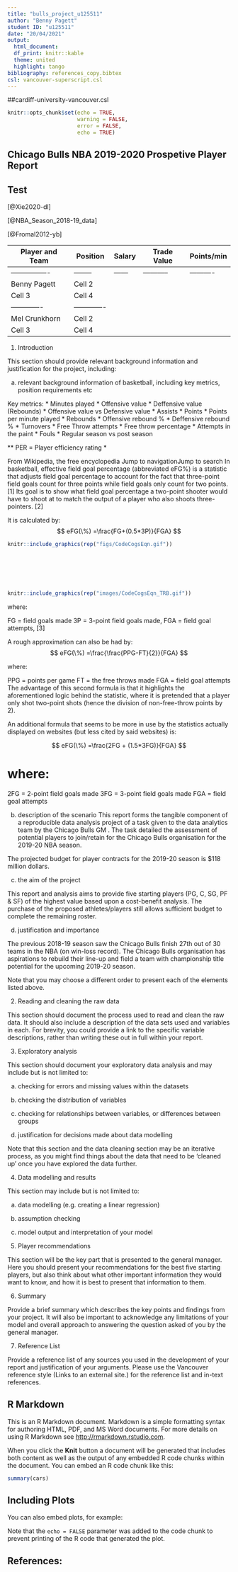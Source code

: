 ```yaml
---
title: "bulls_project_u125511"
author: "Benny Pagett"
student ID: "u125511"
date: "20/04/2021"
output: 
  html_document:
  df_print: knitr::kable
  theme: united
  highlight: tango
bibliography: references_copy.bibtex 
csl: vancouver-superscript.csl
---
```

##cardiff-university-vancouver.csl
```r
knitr::opts_chunk$set(echo = TRUE,
                      warning = FALSE,
                      error = FALSE,
                      echo = TRUE)
```

## Chicago Bulls NBA 2019-2020 Prospetive Player Report {#nextsteps .emphasized}  

## Test

[@Xie2020-dl]

[@NBA_Season_2018-19_data]



[@Fromal2012-yb]


Player and Team  | Position | Salary  | Trade Value  | Points/min |
---------------- | -------- | ------  | -----------  | ---------- |
---------------- | -------- | ------  | -----------  | ---------- |
Benny Pagett     | Cell 2
Cell 3           | Cell 4
-------------    | -------------
Mel Crunkhorn    | Cell 2
Cell 3           | Cell 4



1. Introduction

This section should provide relevant background information and justification for the project, including:  

a) relevant background information of basketball, including key metrics, position requirements etc  

Key metrics:
* Minutes played
* Offensive value
* Deffensive value (Rebounds)
* Offensive value vs Defensive value
* Assists
* Points
* Points per minute played
* Rebounds
* Offensive rebound %
* Deffensive rebound %
* Turnovers
* Free Throw attempts
* Free throw percentage
* Attempts in the paint
* Fouls
* Regular season vs post season

** PER = Player efficiency rating
*


From Wikipedia, the free encyclopedia
Jump to navigationJump to search
In basketball, effective field goal percentage (abbreviated eFG%) is a statistic that adjusts field goal percentage to account for the fact that three-point field goals count for three points while field goals only count for two points. [1] Its goal is to show what field goal percentage a two-point shooter would have to shoot at to match the output of a player who also shoots three-pointers. [2]

It is calculated by: 
$$
eFG(\%) =\frac{FG+(0.5*3P)}{FGA}
$$
```r
knitr::include_graphics(rep("figs/CodeCogsEqn.gif"))
```
<br/>
<br/>
<br/>
<br/>
```r
knitr::include_graphics(rep("images/CodeCogsEqn_TRB.gif"))
```


where:

FG = field goals made
3P = 3-point field goals made,
FGA = field goal attempts,
[3]


A rough approximation can also be had by: 
$$
eFG(\%) =\frac{\frac{PPG-FT}{2}}{FGA}
$$

where:

PPG = points per game
FT = the free throws made
FGA = field goal attempts
The advantage of this second formula is that it highlights the aforementioned logic behind the statistic, where it is pretended that a player only shot two-point shots (hence the division of non-free-throw points by 2).


An additional formula that seems to be more in use by the statistics actually displayed on websites (but less cited by said websites) is:


$$
eFG(\%) =\frac{2FG + (1.5*3FG)}{FGA}
$$

# where:

2FG = 2-point field goals made
3FG = 3-point field goals made
FGA = field goal attempts



b) description of the scenario
  This report forms the tangible component of a reproducible data analysis project of a task given to the data analytics team by the Chicago Bulls GM . The task detailed the assessment of potential players to join/retain for the Chicago Bulls organisation for the 2019-20 NBA season. 
  
  The projected budget for player contracts for the 2019-20 season is $118 million dollars. 

c) the aim of the project

  This report and analysis aims to provide five starting players (PG, C, SG, PF & SF) of the highest value based upon a cost-benefit analysis. The purchase of the proposed athletes/players still allows sufficient budget to complete the remaining roster.

d) justification and importance
  
  The previous 2018-19 season saw the Chicago Bulls finish 27th out of 30 teams in the NBA (on win-loss record). The Chicago Bulls organisation has aspirations to rebuild their line-up and field a team with championship title potential for the upcoming 2019-20 season.

Note that you may choose a different order to present each of the elements listed above. 

 

2. Reading and cleaning the raw data

This section should document the process used to read and clean the raw data. It should also include a description of the data sets used and variables in each. For brevity, you could provide a link to the specific variable descriptions, rather than writing these out in full within your report. 

 

3. Exploratory analysis

This section should document your exploratory data analysis and may include but is not limited to:

a) checking for errors and missing values within the datasets

b) checking the distribution of variables

c) checking for relationships between variables, or differences between groups

d) justification for decisions made about data modelling

Note that this section and the data cleaning section may be an iterative process, as you might find things about the data that need to be 'cleaned up' once you have explored the data further. 

 

4. Data modelling and results

This section may include but is not limited to:

a) data modelling (e.g. creating a linear regression)

b) assumption checking

c) model output and interpretation of your model

 

5. Player recommendations

This section will be the key part that is presented to the general manager. Here you should present your recommendations for the best five starting players, but also think about what other important information they would want to know, and how it is best to present that information to them.  

 

6. Summary 

Provide a brief summary which describes the key points and findings from your project. It will also be important to acknowledge any limitations of your model and overall approach to answering the question asked of you by the general manager.

 

7. Reference List

Provide a reference list of any sources you used in the development of your report and justification of your arguments. Please use the Vancouver reference style (Links to an external site.) for the reference list and in-text references. 




## R Markdown

This is an R Markdown document. Markdown is a simple formatting syntax for authoring HTML, PDF, and MS Word documents. For more details on using R Markdown see <http://rmarkdown.rstudio.com>.

When you click the **Knit** button a document will be generated that includes both content as well as the output of any embedded R code chunks within the document. You can embed an R code chunk like this:

```r
summary(cars)
```

## Including Plots

You can also embed plots, for example:




Note that the `echo = FALSE` parameter was added to the code chunk to prevent printing of the R code that generated the plot.

## References:

